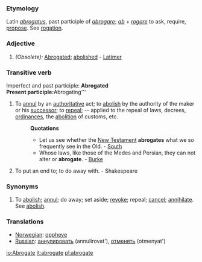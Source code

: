 ===Etymology===
Latin ''[[abrogatus]]'', past participle of ''[[abrogare]]''; ''[[ab]]'' + ''[[rogare]]'' to ask, require, [[propose]]. See [[rogation]].
===Adjective===
#''(Obsolete):'' [[Abrogated]]; [[abolished]] - [[Latimer]]
===Transitive verb===
Imperfect and past participle: '''Abrogated<br>
Present participle: '''Abrogating'''
#To [[annul]] by an [[authoritative]] act; to [[abolish]] by the authority of the maker or his [[successor]]; to [[repeal]]; -- applied to the repeal of laws, decrees, [[ordinances]], the [[abolition]] of customs, etc.
#:'''Quotations'''
#:*Let us see whether the [[New Testament]] '''abrogates''' what we so frequently see in the Old. - [[South]]
#:*Whose laws, like those of the Medes and Persian, they can not alter or '''abrogate'''. - [[Burke]]
#To put an end to; to do away with. - Shakespeare
===Synonyms===
#To [[abolish]]; [[annul]]; do away; set aside; [[revoke]]; repeal; [[cancel]]; [[annihilate]]. See [[abolish]].
===Translations===
*[[Norwegian]]: [[oppheve]]
*[[Russian]]: [[аннулировать]] (annulirovat'), [[отменять]] (otmenyat')

[[io:Abrogate]]
[[it:abrogate]]
[[pl:abrogate]]